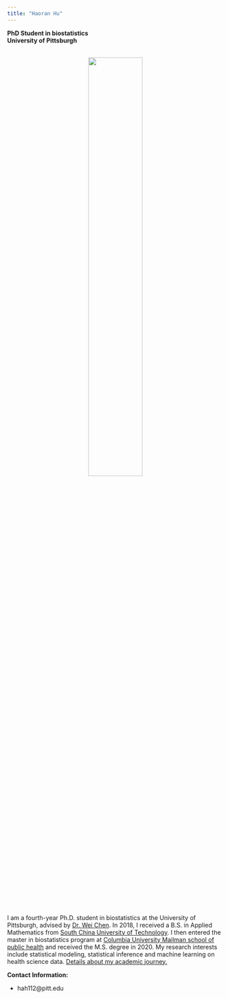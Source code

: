 ```yaml
---
title: "Haoran Hu"
---
```

**PhD Student in biostatistics**<br>
**University of Pittsburgh**

<br>
<center>
<img src=".\\pictures\\profile picture.jpg" style="width:50%"> 
</center>
<br>

<p align="left">I am a fourth-year Ph.D. student in biostatistics at the University of Pittsburgh, advised by [Dr. Wei Chen](https://www.pediatrics.pitt.edu/people/wei-chen-phd). In 2018, I received a B.S. in Applied Mathematics from [South China University of Technology](https://www.scut.edu.cn/en/). I then entered the master in biostatistics
program at [Columbia University Mailman school of public health](http://www.mailman.columbia.edu) and received the M.S. degree in 2020. My research interests include statistical modeling, statistical inference and machine learning on health science data. [Details about my academic journey.](about.html) 


</p>

**Contact Information:**

* hah112@pitt.edu
